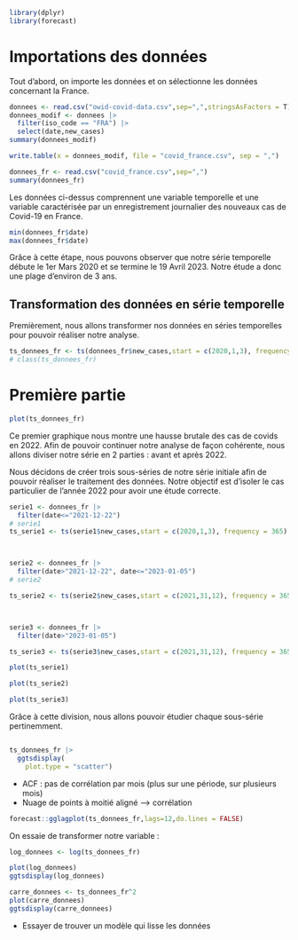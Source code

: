 ```r
library(dplyr)
library(forecast)
```


# Importations des données 

Tout d'abord, on importe les données et on sélectionne les données concernant la France. 

```r
donnees <- read.csv("owid-covid-data.csv",sep=",",stringsAsFactors = T)
donnees_modif <- donnees |> 
  filter(iso_code == "FRA") |> 
  select(date,new_cases)
summary(donnees_modif)

write.table(x = donnees_modif, file = "covid_france.csv", sep = ",")
```


```r
donnees_fr <- read.csv("covid_france.csv",sep=",")
summary(donnees_fr)
```
Les données ci-dessus comprennent une variable temporelle et une variable caractérisée par un enregistrement journalier des nouveaux cas de Covid-19 en France. 

```r
min(donnees_fr$date)
max(donnees_fr$date)
```
Grâce à cette étape, nous pouvons observer que notre série temporelle débute le 1er Mars 2020 et se termine le 19 Avril 2023. Notre étude a donc une plage d'environ de 3 ans.

## Transformation des données en série temporelle

Premièrement, nous allons transformer nos données en séries temporelles pour pouvoir réaliser notre analyse. 

```r
ts_donnees_fr <- ts(donnees_fr$new_cases,start = c(2020,1,3), frequency = 365)
# class(ts_donnees_fr)
```

# Première partie 

```r
plot(ts_donnees_fr)
```
Ce premier graphique nous montre une hausse brutale des cas de covids en 2022. Afin de pouvoir continuer notre analyse de façon cohérente, nous allons diviser notre série en 2 parties : avant et après 2022.  



Nous décidons de créer trois sous-séries de notre série initiale afin de pouvoir réaliser le traitement des données. Notre objectif est d'isoler le cas particulier de l'année 2022 pour avoir une étude correcte.

```r
serie1 <- donnees_fr |> 
  filter(date<="2021-12-22")
# serie1
ts_serie1 <- ts(serie1$new_cases,start = c(2020,1,3), frequency = 365)



serie2 <- donnees_fr |> 
  filter(date>"2021-12-22", date<="2023-01-05")
# serie2

ts_serie2 <- ts(serie2$new_cases,start = c(2021,31,12), frequency = 365)



serie3 <- donnees_fr |> 
  filter(date>"2023-01-05")

ts_serie3 <- ts(serie3$new_cases,start = c(2021,31,12), frequency = 365)
```


```r
plot(ts_serie1)
```

```r
plot(ts_serie2)
```

```r
plot(ts_serie3)
```

Grâce à cette division, nous allons pouvoir étudier chaque sous-série pertinemment.



```r

```























```r
ts_donnees_fr |> 
  ggtsdisplay(
    plot.type = "scatter")
```

- ACF : pas de corrélation par mois (plus sur une période, sur plusieurs mois)
- Nuage de points à moitié aligné --> corrélation 


```r
forecast::gglagplot(ts_donnees_fr,lags=12,do.lines = FALSE)
```

On essaie de transformer notre variable : 

```r
log_donnees <- log(ts_donnees_fr)
```

```r
plot(log_donnees)
ggtsdisplay(log_donnees)
```

```r
carre_donnees <- ts_donnees_fr^2
plot(carre_donnees)
ggtsdisplay(carre_donnees)
```


- Essayer de trouver un modèle qui lisse les données 